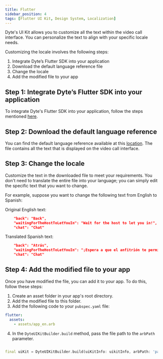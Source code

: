 ```yaml
---
title: Flutter
sidebar_position: 4
tags: [Flutter UI Kit, Design System, Localization]
---
```


Dyte's UI Kit allows you to customize all the text within the video call interface. You can personalize the text to align with your specific locale needs.

Customizing the locale involves the following steps:


1. Integrate Dyte’s Flutter SDK into your application
2. Download the default language reference file
3. Change the locale
4. Add the modified file to your app


## Step 1: Integrate Dyte’s Flutter SDK into your application

To integrate Dyte's Flutter SDK into your application, follow the steps mentioned [here](/flutter/quickstart).

## Step 2: Download the default language reference

You can find the default language reference available at this [location](https://dyte-assets.s3.ap-south-1.amazonaws.com/sdk/flutter_ui_kit/app_en.arb). The file contains all the text that is displayed on the video call interface.

## Step 3: Change the locale
Customize the text in the downloaded file to meet your requirements. You don't need to translate the entire file into your language; you can simply edit the specific text that you want to change.

For example, suppose you want to change the following text from English to Spanish:

Original English text:
```json
    "back": "Back",
    "waitingForTheHostToLetYouIn": "Wait for the host to let you in!",
    "chat": "Chat"
```
Translated Spanish text:

```json
    "back": "Atrás",
    "waitingForTheHostToLetYouIn": "¡Espera a que el anfitrión te permita entrar!",
    "chat": "Chat"
```


## Step 4: Add the modified file to your app

Once you have modified the file, you can add it to your app. To do this, follow these steps:

1. Create an asset folder in your app's root directory.
2. Add the modified file to this folder.
3. Add the following code to your `pubspec.yaml` file:

```yaml
flutter:
  assets:
    - assets/app_en.arb
```

4. In the `DyteUIKitBuilder.build` method, pass the file path to the `arbPath` parameter.

```dart

final uiKit = DyteUIKitBuilder.build(uiKitInfo: uikitInfo, arbPath: 'path/to/arb/file');

```